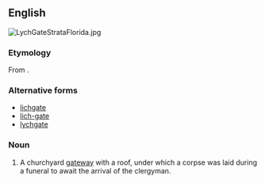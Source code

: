 ==English==
[[File:LychGateStrataFlorida.jpg|thumb|upright]]
{{wikipedia|Lychgate}}

===Etymology===
From {{compound|lich|gate|t1=corpse}}.

===Alternative forms===
*[[lichgate]]
*[[lich-gate]]
*[[lychgate]]

===Noun===
{{en-noun}}

# A churchyard [[gateway]] with a roof, under which a corpse was laid during a funeral to await the arrival of the clergyman.